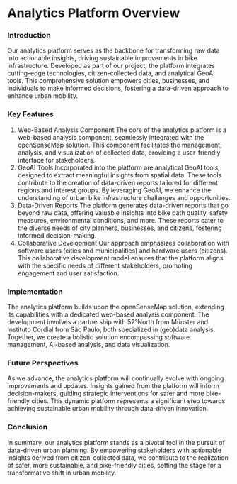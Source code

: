 # Analytics Platform Overview
### Introduction
Our analytics platform serves as the backbone for transforming raw data into actionable insights, driving sustainable improvements in bike infrastructure. Developed as part of our project, the platform integrates cutting-edge technologies, citizen-collected data, and analytical GeoAI tools. This comprehensive solution empowers cities, businesses, and individuals to make informed decisions, fostering a data-driven approach to enhance urban mobility.

### Key Features
1. Web-Based Analysis Component
The core of the analytics platform is a web-based analysis component, seamlessly integrated with the openSenseMap solution. This component facilitates the management, analysis, and visualization of collected data, providing a user-friendly interface for stakeholders.
2. GeoAI Tools
Incorporated into the platform are analytical GeoAI tools, designed to extract meaningful insights from spatial data. These tools contribute to the creation of data-driven reports tailored for different regions and interest groups. By leveraging GeoAI, we enhance the understanding of urban bike infrastructure challenges and opportunities.
3. Data-Driven Reports
The platform generates data-driven reports that go beyond raw data, offering valuable insights into bike path quality, safety measures, environmental conditions, and more. These reports cater to the diverse needs of city planners, businesses, and citizens, fostering informed decision-making.
4. Collaborative Development
Our approach emphasizes collaboration with software users (cities and municipalities) and hardware users (citizens). This collaborative development model ensures that the platform aligns with the specific needs of different stakeholders, promoting engagement and user satisfaction.

### Implementation
The analytics platform builds upon the openSenseMap solution, extending its capabilities with a dedicated web-based analysis component. The development involves a partnership with 52°North from Münster and Instituto Cordial from São Paulo, both specialized in (geo)data analysis. Together, we create a holistic solution encompassing software management, AI-based analysis, and data visualization.

### Future Perspectives
As we advance, the analytics platform will continually evolve with ongoing improvements and updates. Insights gained from the platform will inform decision-makers, guiding strategic interventions for safer and more bike-friendly cities. This dynamic platform represents a significant step towards achieving sustainable urban mobility through data-driven innovation.

### Conclusion
In summary, our analytics platform stands as a pivotal tool in the pursuit of data-driven urban planning. By empowering stakeholders with actionable insights derived from citizen-collected data, we contribute to the realization of safer, more sustainable, and bike-friendly cities, setting the stage for a transformative shift in urban mobility.
